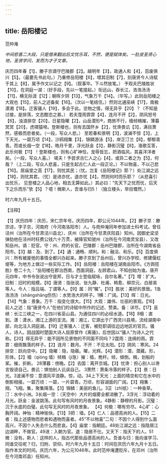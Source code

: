 ```yaml
---
---
---
```

title: 岳阳楼记
---



范仲淹

*中间悲喜二大段，只是借来翻出后文忧乐耳，不然，便是赋体矣。一肚皮圣贤心地，圣贤学问，发而为才子文章。*

庆历四年春【1】，滕子京谪守巴陵郡【2】。越明年【3】，政通人和【4】，百废俱兴【5】。（最要先书此句。）乃重修岳阳楼【6】，增其旧制【7】，刻唐贤今人诗赋于其上【8】，属予作文以记之【9】。（叙事毕。下斗然放笔。）
予观夫巴陵胜状【10】，在洞庭一湖：（好手段，先以一笔提起。）衔远山，吞长江，浩浩汤汤【11】，横无际涯【12】；朝晖夕阴【13】，气象万千【14】。（毕写。）此则岳阳楼之大观也【15】，前人之述备矣【16】。（次以一笔结住。）然则北通巫峡【17】，南极潇湘【18】。迁客骚人【19】，多会于此。览物之情，得无异乎【20】？（不知是过接，是排荡，文态酣恣之甚。）
若夫霪雨霏霏【4】，连月不开【2】，阴风怒号【6】，浊浪排空【20】，日星隐曜【2】，山岳潜形®，商旅不行，樯倾楫摧，薄暮冥冥【20】，虎啸猿啼。登斯楼也，则有去国怀乡【2】，忧谗畏讥【3】，满目萧然，感极而悲者矣。（一段，写众人悲。）
至若春和景明【3】，波澜不惊【3】，上下天光，一碧万顷【14】，沙鸥翔集【3】，锦鳞游泳【5】，岸芷汀兰【8】，郁郁青青。而或长烟一空【18】，皓月千里，浮光跃金【3】，静影沉璧【8】，渔歌互答，此乐何极【11】！登斯楼也，则有心旷神恰，宠辱皆忘，把酒临风，其喜洋洋者矣。（一段，写众人喜。）
嗟夫！予尝求古仁人之心【4】，或异二者之为【5】，何哉？（上二段，写众人悲喜，只是生起古仁人此一段正论。）不以物喜，不以己悲【16】。居庙堂之高【17】，则忧其民；（忧。岂复《岳阳楼记》耶？）处江湖之远【18】，则忧其君。（忧）是进亦忧，退亦忧【4】。然则何时而乐耶？（从悲喜引出忧乐，
见登楼之人品心地，相去无算如此。）其必曰：“先天下之忧而忧，后天下之乐而乐”欤【5】？噫！微斯人，吾谁与归5！（独立楼头，举目慨然。）

时六年九月十五日。

【注释】

【1】庆历四年：庆历，宋仁宗年号。庆历四年，即公元1044年。【2】滕子京：滕宗谅，字子京，河南府（今河南洛阳市）人。与苑仲淹同年参加进士科考试。曾任泾州（治所在今甘肃泾川县北）、庆州（治所在今甘肃庆阳县）知州。因御史梁坚弹劾他在泾州时枉费公钱六十万贯，被降官知虢州（治所在今河南灵宝县），又改知岳州。谪：贬官。守：州、府的长官。巴陵郡：岳州巴陵郡，治所在今湖南省岳阳市。【3】越：及、到了。【4】通：通畅、顺利。和：融洽、和乐。【5】百度俱兴：所有被废弛的事情全都兴办起来。滕子京到了岳州后，曾兴办学校、修建偃虹堤等，为地方上做过一些实际工作。【6】岳阳楼：岳阳楼在湖南岳阳市。《方舆揽胜》卷二十九：“岳阳楼在郡治西南，西面洞庭，左顾君山，不知创始为谁。唐开元四年，中书令张说出守是邦，日与才士登临赋咏，自尔名著。”【7】增：扩大。旧制：旧时的规模。【8】唐贤：指张说、张九静、杜甫、韩愈、柳宗元、白居易等人。今人：指吕端、丁谓等人。【9】属：同“嘱”。【10】胜状：美好的景致。1浩浩汤汤（shāngshāng伤伤）：水势浩大的样子。1横：广阔。【13】晖：日光。【14】气象：景象。万千：指变化很大。【15】大观：雄伟、壮丽的景观。【16】前人之述：指“唐贤今人”在他们的诗赋中所作的记述、赞美。备：详尽。【17】巫峡：长江三峡之一，在四川省巫山县。为通往四川的必经水道。【18】8极：直到。潇：潇水，湘江上游的支流。湘：湘江，它源出于广西灵川县境，流经湖南中部，向北注入洞庭湖。【19】迁客骚人：迁客，被贬职调往边远地区的官员。骚人，诗人。因战国时楚国大诗人屈原曾作《离骚》，后世因以“骚人”为诗人之代称。【20】得无异乎：能不因所见景物的不同面不同吗？2霆雨：连绵的雨。霏霏：细雨飘落的样子。【2】连月：数月。不开：不见太阳。【2】阴风：寒风。24排空：跃向空中。【2】隐曜：隐，隐蔽。曜，光辉。【4】潜形：潜，潜藏。形，形体。【2】樯（qióng
墙）倾楫（jí急）摧：樯，桅杆。倾，傾倒。楫，划船的桨。摧，折断。
28薄暮：傍晚。【2】去国：离开京城。【3】忧谗：担心别人以谗言毁谤自己。畏讥：惧怕别人讥讽自己。
3萧然：萧条冷落的样子。【3】景：日光。3波澜不惊：意谓风平浪静。惊，动。34上下天光：上面的晴空和它在水中的倒影相接。一碧万顷：一碧，一片碧青。万顷，形容湖面的广阔。【3】翔集：翔，飞翔。集，聚集降落。【3】锦鳞：美丽的鱼儿。3芷（zhǐ纸）：一种香草。汀：水中小洲。3长烟一空：（天空中）大片的烟雾全都消散了。3浮光：浮动着的月光。跃金：金波跳荡。此句写有风时的月夜景象。4静影：静穆的月影。沉璧：沉于水底的白璧。此句写无风时的月夜景象。
【4】何极：哪有穷尽。4心旷：心胸开阔。神怡：精神愉快。【13】3把：墙。【4】仁人：品德高尚的人。【15】二者：指上述感物而悲者和遇物而喜者。45“不以物喜”二句：不因个人得到什么面高兴，不因个人失去什么而悲哀。【4】庙堂：指朝廷。48处江湖之远：指隐居江边湖畔，不做官。49进：入朝为官。退：隐居不仕。又天下：指天下的人。51微：没有。斯人：这样的人，指古代那些品德高尚的人。吾谁与归：我向谁学习、同谁交往呢？归，归附、崇仰。时六年九月十五日：时间在庆历六年九月十五日。指作本文的时间。庆历六年，为公元1046年。此时范仲淹遭贬斥，在邓州（治所在今河南邓县）任知州。